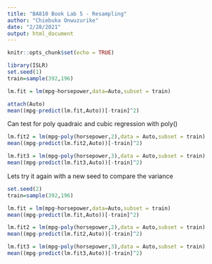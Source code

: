 ```yaml
---
title: "BA810 Book Lab 5 - Resampling"
author: "Chiebuka Onwuzurike"
date: "2/28/2021"
output: html_document
---
```


```r
knitr::opts_chunk$set(echo = TRUE)
```


```r
library(ISLR)
set.seed(1)
train=sample(392,196)
```

```r
lm.fit = lm(mpg~horsepower,data=Auto,subset = train)
```

```r
attach(Auto)
mean((mpg-predict(lm.fit,Auto))[-train]^2)
```
Can test for poly quadraic and cubic regression with poly()
```r
lm.fit2 = lm(mpg~poly(horsepower,2),data = Auto,subset = train)
mean((mpg-predict(lm.fit2,Auto))[-train]^2)

lm.fit3 = lm(mpg~poly(horsepower,3),data = Auto,subset = train)
mean((mpg-predict(lm.fit3,Auto))[-train]^2)
```
Lets try it again with a new seed to compare the variance
```r
set.seed(2)
train=sample(392,196)

lm.fit = lm(mpg~horsepower,data=Auto,subset = train)
mean((mpg-predict(lm.fit,Auto))[-train]^2)

lm.fit2 = lm(mpg~poly(horsepower,2),data = Auto,subset = train)
mean((mpg-predict(lm.fit2,Auto))[-train]^2)

lm.fit3 = lm(mpg~poly(horsepower,3),data = Auto,subset = train)
mean((mpg-predict(lm.fit3,Auto))[-train]^2)
```

```r

```

```r

```
